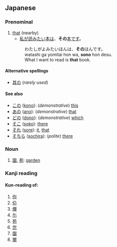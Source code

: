 ==Japanese==

===Prenominal===
{{rfc-header|Prenominal}}
{{ja-pos|h|prefix|rom=sono}}

# [[that]] (nearby)
#*[[私]][[が]][[読む|読み]][[たい]][[本]][[は]]、'''その'''[[本]][[です]]。
#:わたしがよみたいほんは、'''その'''ほんです。
#:watashi ga yomitai hon wa, '''sono''' hon desu.
#:What I want to read is '''that''' book.

====Alternative spellings====
*[[其の]] (''rarely used'')

====See also====
*[[この]] ([[kono]]): (''demonstrative'') [[this]]
*[[あの]] ([[ano]]): (''demonstrative'') [[that]]
*[[どの]] ([[dono]]): (''demonstrative'') [[which]]
*[[そこ]] ([[soko]]): [[there]]
*[[それ]] ([[sore]]): [[it]], [[that]]
*[[そちら]] ([[sochira]]): (''polite'') [[there]]

===Noun===
{{ja-noun|h|rom=sono}}

# [[園]], [[苑]]: [[garden]]

===Kanji reading===
{{ja-kanjireading|rom=sono}}

====Kun-reading of:====
# [[你]]
# [[伱]]
# [[儞]]
# [[尓]]
# [[苑]]
# [[您]]
# [[園]]
# [[爾]]
